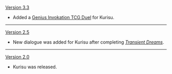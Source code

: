 {{Change History/Header}}
[[Version 3.3]]
* Added a [[Genius Invokation TCG/Stage/Kurisu/Duel: Kurisu|Genius Invokation TCG Duel]] for Kurisu.
----
[[Version 2.5]]
* New dialogue was added for Kurisu after completing ''[[Transient Dreams]]''.
----
[[Version 2.0]]
* Kurisu was released.